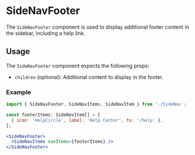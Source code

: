 
<Meta title="Page Layout/SideNavFooter" of={SideNavFooterStories} />

# SideNavFooter

The `SideNavFooter` component is used to display additional footer content in the sidebar, including a help link.

## Usage

The `SideNavFooter` component expects the following props:
- `children` (optional): Additional content to display in the footer.

### Example

```jsx
import { SideNavFooter, SideNavItems, SideNavItem } from './SideNav';

const footerItems: SideNavItem[] = [
  { icon: 'HelpCircle', label: 'Help Center', to: '/help' },
];

<SideNavFooter>
  <SideNavItems navItems={footerItems} />
</SideNavFooter>
```
<Canvas of={SideNavFooterStories.Default} />
<Controls />